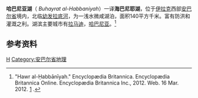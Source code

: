 {{Infobox_lake
 |湖泊名稱 =哈巴尼亚湖
 |湖泊照片 = Buhayrat al-Habbaniyah.jpg
 |湖泊照片標題 = 在哈巴尼亚湖上空飞行的美军直升机
 |測深圖 =
 |測深圖標題 =
 |湖泊所在地 = [[伊拉克|伊拉克]]
 |座標 = {{coord|33|17|43|N|43|27|10|E|type:waterbody_region:IQ|display=inline,title}}
 |湖泊類別 = 
 |流入 =
 |流出 =
 |集水區面積 =
 |集水區國家 =
 |湖泊長度 =
 |湖泊闊度 =
 |湖泊面積 =140平方公里
 |平均深度 = 
 |最深深度 = 
 |水體體積 = 
 |湖水停留時間 =
 |湖岸線長度 =
 |海拔高度 =
 |湖中島嶼 =
 |湖邊城鎮 =[[拉马迪|拉马迪]]，[[哈巴尼亚|哈巴尼亚]]
}}
'''哈巴尼亚湖'''（{{lang-ar|بحيرة الحبانية}} ''Buhayrat al-Habbaniyah''）一译'''海巴尼耶湖'''，位于[[伊拉克|伊拉克]]西部[[安巴尔省|安巴尔省]]境内，北临[[幼发拉底河|幼发拉底河]]，为一浅水微咸湖泊，面积140平方千米。富有防洪和灌溉之利。湖滨主要城市有[[拉马迪|拉马迪]]，[[哈巴尼亚|哈巴尼亚]]。<ref>"Hawr al-Ḥabbānīyah." Encyclopædia Britannica. Encyclopædia Britannica Online. Encyclopædia Britannica Inc., 2012. Web. 16 Mar. 2012. [http://www.britannica.com/EBchecked/topic/250740/Hawr-al-Habbaniyah] {{Wayback|url=http://www.britannica.com/EBchecked/topic/250740/Hawr-al-Habbaniyah |date=20120503104751 }}.</ref>
==参考资料==
{{reflist}} 

{{Iraq-geo-stub}}
[[Category:伊拉克湖泊|H]]
[[Category:安巴尔省地理|Category:安巴尔省地理]]